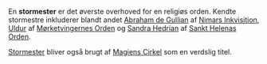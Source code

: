 {{title:Stormester (gejstlig)}}
{{author:Laura Holmegaard}}
{{timestamp:2009-10-03T16:18:42Z}}
{{copyright:Stormester (gejstlig)}}
En '''stormester''' er det øverste overhoved for en religiøs orden.
Kendte stormestre inkluderer blandt andet [[Abraham de Gullian]] af [[Nimars Inkvisition]], [[Uldur]] af [[Mørketvingernes Orden]] og [[Sandra Hedrian]] af [[Sankt Helenas Orden]].

[[Stormester (verdslig)|Stormester]] bliver også brugt af [[Magiens Cirkel]] som en verdslig titel.